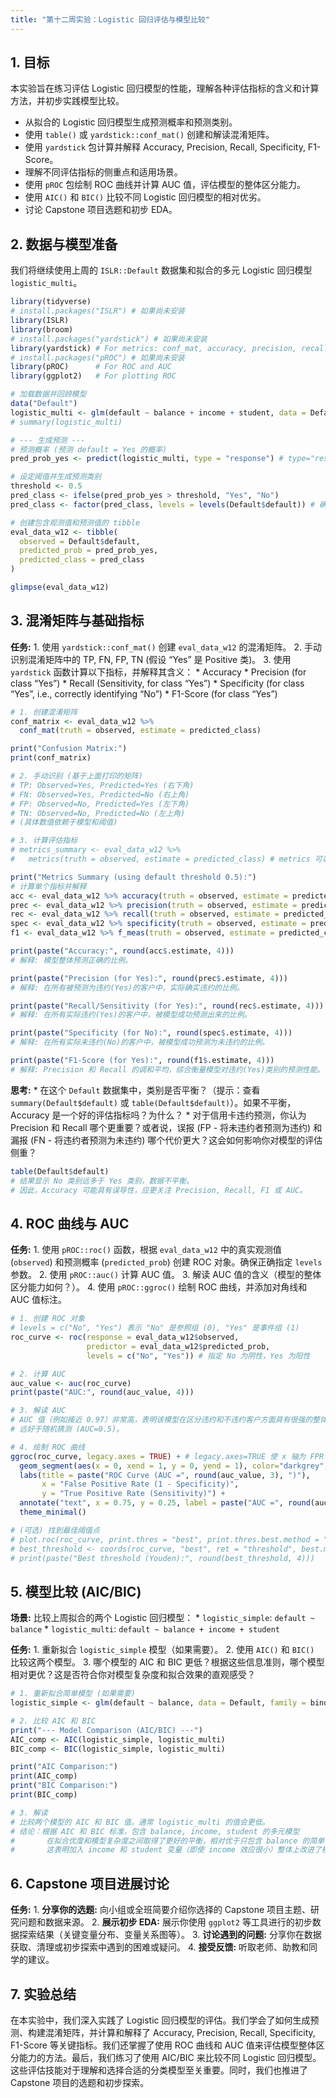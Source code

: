 ```yaml
---
title: "第十二周实验：Logistic 回归评估与模型比较"
---
```


## 1. 目标

本实验旨在练习评估 Logistic 回归模型的性能，理解各种评估指标的含义和计算方法，并初步实践模型比较。

-   从拟合的 Logistic 回归模型生成预测概率和预测类别。
-   使用 `table()` 或 `yardstick::conf_mat()` 创建和解读混淆矩阵。
-   使用 `yardstick` 包计算并解释 Accuracy, Precision, Recall, Specificity, F1-Score。
-   理解不同评估指标的侧重点和适用场景。
-   使用 `pROC` 包绘制 ROC 曲线并计算 AUC 值，评估模型的整体区分能力。
-   使用 `AIC()` 和 `BIC()` 比较不同 Logistic 回归模型的相对优劣。
-   讨论 Capstone 项目选题和初步 EDA。

## 2. 数据与模型准备

我们将继续使用上周的 `ISLR::Default` 数据集和拟合的多元 Logistic 回归模型 `logistic_multi`。

```r
library(tidyverse)
# install.packages("ISLR") # 如果尚未安装
library(ISLR)
library(broom)
# install.packages("yardstick") # 如果尚未安装
library(yardstick) # For metrics: conf_mat, accuracy, precision, recall, f_meas, spec
# install.packages("pROC") # 如果尚未安装
library(pROC)      # For ROC and AUC
library(ggplot2)   # For plotting ROC

# 加载数据并回顾模型
data("Default")
logistic_multi <- glm(default ~ balance + income + student, data = Default, family = binomial)
# summary(logistic_multi)

# --- 生成预测 ---
# 预测概率 (预测 default = Yes 的概率)
pred_prob_yes <- predict(logistic_multi, type = "response") # type="response" 返回概率

# 设定阈值并生成预测类别
threshold <- 0.5
pred_class <- ifelse(pred_prob_yes > threshold, "Yes", "No")
pred_class <- factor(pred_class, levels = levels(Default$default)) # 确保因子水平一致

# 创建包含观测值和预测值的 tibble
eval_data_w12 <- tibble(
  observed = Default$default,
  predicted_prob = pred_prob_yes,
  predicted_class = pred_class
)

glimpse(eval_data_w12)
```

## 3. 混淆矩阵与基础指标

**任务:** 1. 使用 `yardstick::conf_mat()` 创建 `eval_data_w12` 的混淆矩阵。 2. 手动识别混淆矩阵中的 TP, FN, FP, TN (假设 "Yes" 是 Positive 类)。 3. 使用 `yardstick` 函数计算以下指标，并解释其含义： \* Accuracy \* Precision (for class "Yes") \* Recall (Sensitivity, for class "Yes") \* Specificity (for class "Yes", i.e., correctly identifying "No") \* F1-Score (for class "Yes")

```r
# 1. 创建混淆矩阵
conf_matrix <- eval_data_w12 %>%
  conf_mat(truth = observed, estimate = predicted_class)

print("Confusion Matrix:")
print(conf_matrix)

# 2. 手动识别 (基于上面打印的矩阵)
# TP: Observed=Yes, Predicted=Yes (右下角)
# FN: Observed=Yes, Predicted=No (右上角)
# FP: Observed=No, Predicted=Yes (左下角)
# TN: Observed=No, Predicted=No (左上角)
# (具体数值依赖于模型和阈值)

# 3. 计算评估指标
# metrics_summary <- eval_data_w12 %>%
#   metrics(truth = observed, estimate = predicted_class) # metrics 可以一次计算多个, 但可能不含概率指标

print("Metrics Summary (using default threshold 0.5):")
# 计算单个指标并解释
acc <- eval_data_w12 %>% accuracy(truth = observed, estimate = predicted_class)
prec <- eval_data_w12 %>% precision(truth = observed, estimate = predicted_class, event_level = "second") # "Yes" is the second level
rec <- eval_data_w12 %>% recall(truth = observed, estimate = predicted_class, event_level = "second")
spec <- eval_data_w12 %>% specificity(truth = observed, estimate = predicted_class, event_level = "second")
f1 <- eval_data_w12 %>% f_meas(truth = observed, estimate = predicted_class, event_level = "second")

print(paste("Accuracy:", round(acc$.estimate, 4)))
# 解释: 模型整体预测正确的比例。

print(paste("Precision (for Yes):", round(prec$.estimate, 4)))
# 解释: 在所有被预测为违约(Yes)的客户中，实际确实违约的比例。

print(paste("Recall/Sensitivity (for Yes):", round(rec$.estimate, 4)))
# 解释: 在所有实际违约(Yes)的客户中，被模型成功预测出来的比例。

print(paste("Specificity (for No):", round(spec$.estimate, 4)))
# 解释: 在所有实际未违约(No)的客户中，被模型成功预测为未违约的比例。

print(paste("F1-Score (for Yes):", round(f1$.estimate, 4)))
# 解释: Precision 和 Recall 的调和平均，综合衡量模型对违约(Yes)类别的预测性能。
```

**思考:** \* 在这个 `Default` 数据集中，类别是否平衡？（提示：查看 `summary(Default$default)` 或 `table(Default$default)`）。如果不平衡，Accuracy 是一个好的评估指标吗？为什么？ \* 对于信用卡违约预测，你认为 Precision 和 Recall 哪个更重要？或者说，误报 (FP - 将未违约者预测为违约) 和漏报 (FN - 将违约者预测为未违约) 哪个代价更大？这会如何影响你对模型的评估侧重？

```r
table(Default$default)
# 结果显示 No 类别远多于 Yes 类别，数据不平衡。
# 因此，Accuracy 可能具有误导性，应更关注 Precision, Recall, F1 或 AUC。
```

## 4. ROC 曲线与 AUC

**任务:** 1. 使用 `pROC::roc()` 函数，根据 `eval_data_w12` 中的真实观测值 (`observed`) 和预测概率 (`predicted_prob`) 创建 ROC 对象。确保正确指定 `levels` 参数。 2. 使用 `pROC::auc()` 计算 AUC 值。 3. 解读 AUC 值的含义（模型的整体区分能力如何？）。 4. 使用 `pROC::ggroc()` 绘制 ROC 曲线，并添加对角线和 AUC 值标注。

```r
# 1. 创建 ROC 对象
# levels = c("No", "Yes") 表示 "No" 是参照组 (0), "Yes" 是事件组 (1)
roc_curve <- roc(response = eval_data_w12$observed,
                 predictor = eval_data_w12$predicted_prob,
                 levels = c("No", "Yes")) # 指定 No 为阴性，Yes 为阳性

# 2. 计算 AUC
auc_value <- auc(roc_curve)
print(paste("AUC:", round(auc_value, 4)))

# 3. 解读 AUC
# AUC 值（例如接近 0.97）非常高，表明该模型在区分违约和不违约客户方面具有很强的整体能力。
# 远好于随机猜测 (AUC=0.5)。

# 4. 绘制 ROC 曲线
ggroc(roc_curve, legacy.axes = TRUE) + # legacy.axes=TRUE 使 x 轴为 FPR
  geom_segment(aes(x = 0, xend = 1, y = 0, yend = 1), color="darkgrey", linetype="dashed") + # 添加对角线
  labs(title = paste("ROC Curve (AUC =", round(auc_value, 3), ")"),
       x = "False Positive Rate (1 - Specificity)",
       y = "True Positive Rate (Sensitivity)") +
  annotate("text", x = 0.75, y = 0.25, label = paste("AUC =", round(auc_value, 3)), size = 4) +
  theme_minimal()

# (可选) 找到最佳阈值点
# plot.roc(roc_curve, print.thres = "best", print.thres.best.method = "youden")
# best_threshold <- coords(roc_curve, "best", ret = "threshold", best.method="youden")$threshold
# print(paste("Best threshold (Youden):", round(best_threshold, 4)))
```

## 5. 模型比较 (AIC/BIC)

**场景:** 比较上周拟合的两个 Logistic 回归模型： \* `logistic_simple`: `default ~ balance` \* `logistic_multi`: `default ~ balance + income + student`

**任务:** 1. 重新拟合 `logistic_simple` 模型（如果需要）。 2. 使用 `AIC()` 和 `BIC()` 比较这两个模型。 3. 哪个模型的 AIC 和 BIC 更低？根据这些信息准则，哪个模型相对更优？这是否符合你对模型复杂度和拟合效果的直观感受？

```r
# 1. 重新拟合简单模型 (如果需要)
logistic_simple <- glm(default ~ balance, data = Default, family = binomial)

# 2. 比较 AIC 和 BIC
print("--- Model Comparison (AIC/BIC) ---")
AIC_comp <- AIC(logistic_simple, logistic_multi)
BIC_comp <- BIC(logistic_simple, logistic_multi)

print("AIC Comparison:")
print(AIC_comp)
print("BIC Comparison:")
print(BIC_comp)

# 3. 解读
# 比较两个模型的 AIC 和 BIC 值。通常 logistic_multi 的值会更低。
# 结论：根据 AIC 和 BIC 标准，包含 balance, income, student 的多元模型
#       在拟合优度和模型复杂度之间取得了更好的平衡，相对优于只包含 balance 的简单模型。
#       这表明加入 income 和 student 变量（即使 income 效应很小）整体上改进了模型（根据信息准则）。
```

## 6. Capstone 项目进展讨论

**任务:** 1. **分享你的选题:** 向小组或全班简要介绍你选择的 Capstone 项目主题、研究问题和数据来源。 2. **展示初步 EDA:** 展示你使用 `ggplot2` 等工具进行的初步数据探索结果（关键变量分布、变量关系图等）。 3. **讨论遇到的问题:** 分享你在数据获取、清理或初步探索中遇到的困难或疑问。 4. **接受反馈:** 听取老师、助教和同学的建议。

## 7. 实验总结

在本实验中，我们深入实践了 Logistic 回归模型的评估。我们学会了如何生成预测、构建混淆矩阵，并计算和解释了 Accuracy, Precision, Recall, Specificity, F1-Score 等关键指标。我们还掌握了使用 ROC 曲线和 AUC 值来评估模型整体区分能力的方法。最后，我们练习了使用 AIC/BIC 来比较不同 Logistic 回归模型。这些评估技能对于理解和选择合适的分类模型至关重要。同时，我们也推进了 Capstone 项目的选题和初步探索。